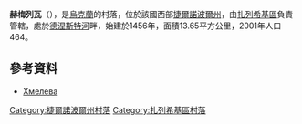 {{coord|48|52|0|N|25|28|48|E|scale:30000|display=title}}

'''赫梅列瓦'''（{{lang-uk|Хмелева}}），是[[烏克蘭|烏克蘭]]的村落，位於該國西部[[捷爾諾波爾州|捷爾諾波爾州]]，由[[扎列希基區|扎列希基區]]負責管轄，處於[[德涅斯特河|德涅斯特河]]畔，始建於1456年，面積13.65平方公里，2001年人口464。

==參考資料==
*[http://w1.c1.rada.gov.ua/pls/z7503/A005?rf7571=30888 Хмелева] {{Wayback|url=http://w1.c1.rada.gov.ua/pls/z7503/A005?rf7571=30888 |date=20180318120313 }}

{{DEFAULTSORT:Хмелева}}
[[Category:捷爾諾波爾州村落|Category:捷爾諾波爾州村落]]
[[Category:扎列希基區村落|Category:扎列希基區村落]]


{{Ternopil-geo-stub}}